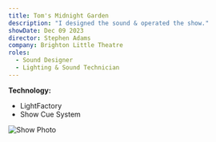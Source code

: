 ```yaml
---
title: Tom's Midnight Garden
description: "I designed the sound & operated the show."
showDate: Dec 09 2023
director: Stephen Adams
company: Brighton Little Theatre
roles:
  - Sound Designer
  - Lighting & Sound Technician
---
```


**Technology:**

- LightFactory
- Show Cue System

![Show Photo](https://utfs.io/f/2b8209af-5afd-4778-bc26-0daeb9100bfa-afjycm.jpg)
